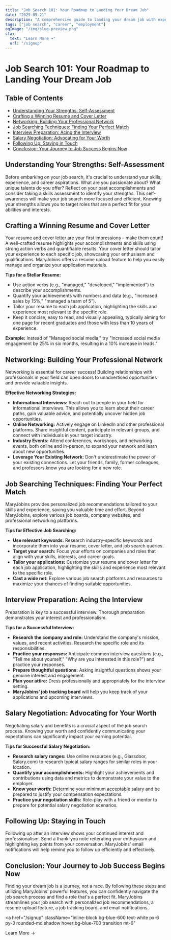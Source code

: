 ```yaml
---
title: "Job Search 101: Your Roadmap to Landing Your Dream Job"
date: "2025-05-21"
description: "A comprehensive guide to landing your dream job with expert tips and strategies."
tags: ["job search", "career", "employment"]
ogImage: "/img/slug-preview.png"
cta:
  text: "Learn More →"
  url: "/signup"
---
```


# Job Search 101: Your Roadmap to Landing Your Dream Job

<nav className="mb-8 border-b pb-4">
  <h2 className="text-lg font-semibold">Table of Contents</h2>
  <ul className="list-disc list-inside text-blue-600 space-y-1">
    <li><a href="#understanding-your-strengths-self-assessment">Understanding Your Strengths: Self-Assessment</a></li>
    <li><a href="#crafting-a-winning-resume-and-cover-letter">Crafting a Winning Resume and Cover Letter</a></li>
    <li><a href="#networking-building-your-professional-network">Networking: Building Your Professional Network</a></li>
    <li><a href="#job-searching-techniques-finding-your-perfect-match">Job Searching Techniques: Finding Your Perfect Match</a></li>
    <li><a href="#interview-preparation-acing-the-interview">Interview Preparation: Acing the Interview</a></li>
    <li><a href="#salary-negotiation-advocating-for-your-worth">Salary Negotiation: Advocating for Your Worth</a></li>
    <li><a href="#following-up-staying-in-touch">Following Up: Staying in Touch</a></li>
    <li><a href="#conclusion-your-journey-to-job-success-begins-now">Conclusion: Your Journey to Job Success Begins Now</a></li>
  </ul>
</nav>

## <span id="understanding-your-strengths-self-assessment">Understanding Your Strengths: Self-Assessment</span>

Before embarking on your job search, it's crucial to understand your skills, experience, and career aspirations.  What are you passionate about? What unique talents do you offer? Reflect on your past accomplishments and consider taking a skills assessment to identify your strengths. This self-awareness will make your job search more focused and efficient.  Knowing your strengths allows you to target roles that are a perfect fit for your abilities and interests.


## <span id="crafting-a-winning-resume-and-cover-letter">Crafting a Winning Resume and Cover Letter</span>

Your resume and cover letter are your first impressions – make them count! A well-crafted resume highlights your accomplishments and skills using strong action verbs and quantifiable results. Your cover letter should tailor your experience to each specific job, showcasing your enthusiasm and qualifications. MaryJobins offers a resume upload feature to help you easily manage and organize your application materials.

**Tips for a Stellar Resume:**

* Use action verbs (e.g., "managed," "developed," "implemented") to describe your accomplishments.
* Quantify your achievements with numbers and data (e.g., "increased sales by 15%," "managed a team of 5").
* Tailor your resume to each job application, highlighting the skills and experience most relevant to the specific role.
* Keep it concise, easy to read, and visually appealing, typically aiming for one page for recent graduates and those with less than 10 years of experience.

**Example:** Instead of "Managed social media," try "Increased social media engagement by 25% in six months, resulting in a 10% increase in leads."


## <span id="networking-building-your-professional-network">Networking: Building Your Professional Network</span>

Networking is essential for career success! Building relationships with professionals in your field can open doors to unadvertised opportunities and provide valuable insights.  

**Effective Networking Strategies:**

* **Informational Interviews:** Reach out to people in your field for informational interviews. This allows you to learn about their career paths, gain valuable advice, and potentially uncover hidden job opportunities.
* **Online Networking:** Actively engage on LinkedIn and other professional platforms.  Share insightful content, participate in relevant groups, and connect with individuals in your target industry.
* **Industry Events:** Attend conferences, workshops, and networking events, both online and in-person, to expand your network and learn about new opportunities.
* **Leverage Your Existing Network:** Don't underestimate the power of your existing connections.  Let your friends, family, former colleagues, and professors know you are looking for a new role.


## <span id="job-searching-techniques-finding-your-perfect-match">Job Searching Techniques: Finding Your Perfect Match</span>

MaryJobins provides personalized job recommendations tailored to your skills and experience, saving you valuable time and effort. Beyond MaryJobins, explore various job boards, company websites, and professional networking platforms.  

**Tips for Effective Job Searching:**

* **Use relevant keywords:** Research industry-specific keywords and incorporate them into your resume, cover letter, and job search queries.
* **Target your search:** Focus your efforts on companies and roles that align with your skills, interests, and career goals.
* **Tailor your applications:** Customize your resume and cover letter for each job application, highlighting the skills and experience most relevant to the specific role.
* **Cast a wide net:** Explore various job search platforms and resources to maximize your chances of finding suitable opportunities.


## <span id="interview-preparation-acing-the-interview">Interview Preparation: Acing the Interview</span>

Preparation is key to a successful interview. Thorough preparation demonstrates your interest and professionalism.

**Tips for a Successful Interview:**

* **Research the company and role:** Understand the company's mission, values, and recent activities. Research the specific role and its responsibilities.
* **Practice your responses:** Anticipate common interview questions (e.g., "Tell me about yourself," "Why are you interested in this role?") and practice your responses.
* **Prepare thoughtful questions:** Asking insightful questions shows your genuine interest and engagement.
* **Plan your attire:** Dress professionally and appropriately for the interview setting.
* **MaryJobins' job tracking board** will help you keep track of your applications and upcoming interviews.


## <span id="salary-negotiation-advocating-for-your-worth">Salary Negotiation: Advocating for Your Worth</span>

Negotiating salary and benefits is a crucial aspect of the job search process.  Knowing your worth and confidently communicating your expectations can significantly impact your earning potential.

**Tips for Successful Salary Negotiation:**

* **Research salary ranges:** Use online resources (e.g., Glassdoor, Salary.com) to research typical salary ranges for similar roles in your location.
* **Quantify your accomplishments:** Highlight your achievements and contributions using data and metrics to demonstrate your value to the employer.
* **Know your worth:** Determine your minimum acceptable salary and be prepared to justify your compensation expectations.
* **Practice your negotiation skills:** Role-play with a friend or mentor to prepare for potential salary negotiation scenarios.


## <span id="following-up-staying-in-touch">Following Up: Staying in Touch</span>

Following up after an interview shows your continued interest and professionalism.  Send a thank-you note reiterating your enthusiasm and highlighting key points from your conversation.  MaryJobins' email notifications will help remind you to follow up efficiently and effectively.


## <span id="conclusion-your-journey-to-job-success-begins-now">Conclusion: Your Journey to Job Success Begins Now</span>

Finding your dream job is a journey, not a race. By following these steps and utilizing MaryJobins' powerful features, you can confidently navigate the job search process and find a role that's a perfect fit.  MaryJobins streamlines your job search with personalized job recommendations, a resume upload feature, a job tracking board, and email notifications.

<a
  href="/signup"
  className="inline-block bg-blue-600 text-white px-6 py-3 rounded-md shadow hover:bg-blue-700 transition mt-6"
>
  Learn More →
</a>